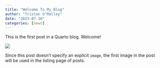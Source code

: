 ```yaml
---
title: "Welcome To My Blog"
author: "Tristan O'Malley"
date: "2023-07-10"
categories: [news]
---
```


This is the first post in a Quarto blog. Welcome!

![](thumbnail.jpg)

Since this post doesn't specify an explicit `image`, the first image in the post will be used in the listing page of posts.
